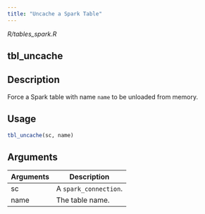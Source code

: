 ```yaml
---
title: "Uncache a Spark Table"
---
```


*R/tables_spark.R*

## tbl_uncache

## Description
Force a Spark table with name `name` to be unloaded from memory. 


## Usage
```r
tbl_uncache(sc, name) 
```

## Arguments
|Arguments|Description|
|---|---|
| sc | A `spark_connection`. |
| name | The table name. |







